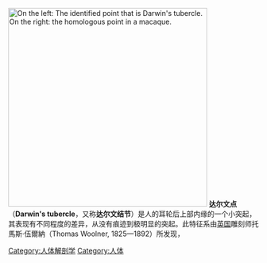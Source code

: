 [[Image:Darwin-s-tubercle.jpg|right|thumb|400px|On the left: The identified point that is '''Darwin's tubercle'''. On 
the right: the [[homology_(biology)|homologous]] point in a [[macaque|macaque]].]]
'''达尔文点'''（'''Darwin's tubercle'''，又称'''达尔文结节'''）是人的耳轮后上部内缘的一个小突起，其表现有不同程度的差异，从没有痕迹到极明显的突起。此特征系由[[英国|英国]]雕刻师托馬斯·伍爾納（Thomas Woolner, 1825—1892）所发现，{{citation needed|经[[达尔文|达尔文]]进行比较[[研究|研究]]和探讨，[[认识|认识]]到这一[[特征|特征]]，相当于[[高等动物|高等动物]]的耳尖部分，为[[人类|人类]]进化过程中残留的痕迹器官之一。因此，后人就把这一特征叫做“达尔文点”。}}

{{citation needed|这种结节也是[[人种|人种]]分类特征之一。[[黄种人|黄种人]]绝大多数都有，因而成为不为人注意的正常结构；而[[白种人|白种人]]多数完全退化，因而在西方耳轮结节较为突出者曾被视为天生罪犯。}}
{{Anthrop-stub}}
{{Anatomy-stub}}
[[Category:人体解剖学|Category:人体解剖学]]
[[Category:人体|Category:人体]]